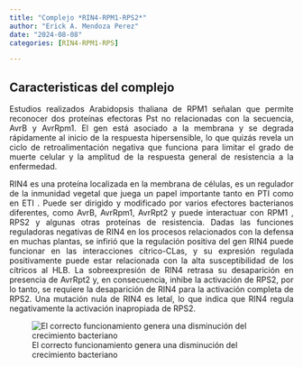 ```yaml
---
title: "Complejo *RIN4-RPM1-RPS2*"
author: "Erick A. Mendoza Perez"
date: "2024-08-08"
categories: [RIN4-RPM1-RPS]

---
```

## Caracteristicas del complejo 
::: {style="text-align:justify"}
Estudios realizados Arabidopsis thaliana de RPM1 señalan que permite reconocer dos proteínas efectoras Pst no relacionadas con la secuencia, AvrB y AvrRpm1. El gen está asociado a la membrana y se degrada rápidamente al inicio de la respuesta hipersensible, lo que quizás revela un ciclo de retroalimentación negativa que funciona para limitar el grado de muerte celular y la amplitud de la respuesta general de resistencia a la enfermedad. 

RIN4 es una proteína localizada en la membrana de células, es un regulador de la inmunidad vegetal que juega un papel importante tanto en PTI como en ETI . Puede ser dirigido y modificado por varios efectores bacterianos diferentes, como AvrB, AvrRpm1, AvrRpt2 y puede interactuar con RPM1 , RPS2 y algunas otras proteínas de resistencia. Dadas las funciones reguladoras negativas de RIN4 en los procesos relacionados con la defensa en muchas plantas, se infirió que la regulación positiva del gen RIN4 puede funcionar en las interacciones cítrico-CLas, y su expresión regulada positivamente puede estar relacionada con la alta susceptibilidad de los cítricos al HLB. La sobreexpresión de RIN4 retrasa su desaparición en presencia de AvrRpt2 y, en consecuencia, inhibe la activación de RPS2, por lo tanto, se requiere la desaparición de RIN4 para la activación completa de RPS2. Una mutación nula de RIN4 es letal, lo que indica que RIN4 regula negativamente la activación inapropiada de RPS2.
:::
![El correcto funcionamiento genera una disminución del crecimiento bacteriano](RIN4.jpg)




